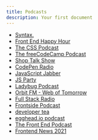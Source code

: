 ```yaml
---
title: Podcasts
description: Your first document
---
```


- [Syntax.](https://syntax.fm/)
- [Front End Happy Hour](https://www.frontendhappyhour.com/)
- [The CSS Podcast](https://thecsspodcast.libsyn.com/)
- [The freeCodeCamp Podcast](https://freecodecamp.libsyn.com/)
- [Shop Talk Show](https://shoptalkshow.com/)
- [CodePen Radio](https://blog.codepen.io/radio/)
- [JavaScript Jabber](https://devchat.tv/show/javascript-jabber)
- [JS Party](https://changelog.com/jsparty)
- [Ladybug Podcast](https://www.ladybug.dev/)
- [Orbit FM - Web of Tomorrow](https://www.orbit.fm/weboftomorrow)
- [Full Stack Radio](https://fullstackradio.com/)
- [Frontside Podcast](https://frontside.com/podcast/)
- [developer tea](https://developertea.com/)
- [egghead.io podcast](https://egghead.io/q?type=podcast)
- [The Front End Podcast](https://thefrontendpodcast.site/)
- [Frontend News 2021](https://podcasts.apple.com/us/podcast/frontend-news-2021-frontendhouse-com/id1549875490)
